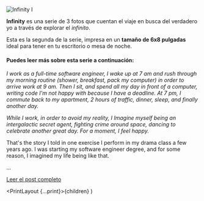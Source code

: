 

![Infinity I](/prints/infinity.jpg)

**Infinity** es una serie de 3 fotos que cuentan el viaje en busca del verdadero yo a través de explorar el _infinito_.

Esta es la segunda de la serie, impresa en un **tamaño de 6x8 pulgadas** ideal para tener en tu escritorio o mesa de noche.

#### Puedes leer más sobre esta serie a continuación:

_I work as a full-time software engineer, I wake up at 7 am and rush through my morning routine (shower, breakfast, pack my computer) in order to arrive work at 9 am. Then I sit, and spend all my day in front of a computer, writing code I'm not happy with because I have a deadline. At 7 pm, I commute back to my apartment, 2 hours of traffic, dinner, sleep, and finally another day._

_While I work, in order to avoid my reality, I Imagine myself being an intergalactic secret agent, fighting crime around space, dancing to celebrate another great day. For a moment, I feel happy._

That's the story I told in one exercise I perform in my drama class a few years ago.
I was starting my software engineer degree, and for some reason, I imagined my life being like that.

...

[Leer el post completo](/posts/infinity)

  <PrintLayout {...print}>{children}</PrintLayout>
)
